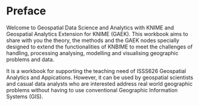 # Preface {.unnumbered}

Welcome to Geospatial Data Science and Analytics with KNIME and Geospatial Analytics Extension for KNIME (GAEK). This workbook aims to share with you the theory, the methods and the GAEK nodes specially designed to extend the functionalities of KNBIME to meet the challenges of handling, processing analysing, modelling and visualising geographic problems and data.

It is a workbook for supporting the teaching need of ISSS626 Geospatial Analytics and Appications. However, it can be used by geospatial scientists and casual data analysts who are interested address real world geographic problems without having to use conventional Geographic Information Systems (GIS).
